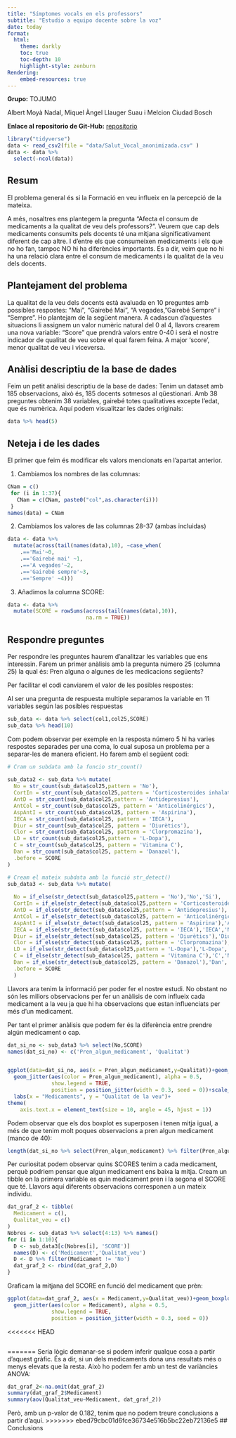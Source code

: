 ```yaml
---
title: "Símptomes vocals en els professors"
subtitle: "Estudio a equipo docente sobre la voz"
date: today
format:
  html:
    theme: darkly
    toc: true
    toc-depth: 10
    highlight-style: zenburn
Rendering:
    embed-resources: true
---
```


**Grupo:** TOJUMO

Albert Moyà Nadal, Miquel Àngel Llauger Suau i Melcion Ciudad Bosch

**Enlace al repositorio de Git-Hub:** [repositorio](https://github.com/albertmoyanadal/practica_2_ad)

```r
library("tidyverse")
data <- read_csv2(file = "data/Salut_Vocal_anonimizada.csv" )
data <- data %>%
  select(-ncol(data))
```

## Resum

El problema general és si la Formació en veu influeix en la percepció de la mateixa.

A més, nosaltres ens plantegem la pregunta "Afecta el consum de medicaments a la qualitat de veu dels professors?". Veurem que cap dels medicaments consumits pels docents té una mitjana significativament diferent de cap altre. I d'entre els que consumeixen medicaments i els que no ho fan, tampoc NO hi ha diferències importants. És a dir, veim que no hi ha una relació clara entre el consum de medicaments i la qualitat de la veu dels docents.

## Plantejament del problema

La qualitat de la veu dels docents està avaluada en 10 preguntes amb possibles respostes: "Mai", "Gairebé Mai", "A vegades, "Gairebé Sempre" i "Sempre". Ho plantejam de la següent manera. A cadascun d'aquestes situacions li assignem un valor numèric natural del 0 al 4, llavors crearem una nova variable: "Score" que prendrà valors entre 0-40 i serà el nostre indicador de qualitat de veu sobre el qual farem feina. A major 'score', menor qualitat de veu i viceversa.

## Anàlisi descriptiu de la base de dades

Feim un petit anàlisi descriptiu de la base de dades: Tenim un dataset amb 185 observacions, això és, 185 docents sotmesos al qüestionari. Amb 38 preguntes obtenim 38 variables, gairebé totes qualitatives excepte l'edat, que és numèrica. Aquí podem visualitzar les dades originals:

```r
data %>% head(5)
```

## Neteja i de les dades

El primer que feim és modificar els valors mencionats en l'apartat anterior.

1.  Cambiamos los nombres de las columnas:

```r
CNam = c()
 for (i in 1:37){
   CNam = c(CNam, paste0("col",as.character(i)))
 }
names(data) = CNam


```

2.  Cambiamos los valores de las columnas 28-37 (ambas incluidas)

```r
data <- data %>% 
  mutate(across(tail(names(data),10), ~case_when(
    .=='Mai'~0,
    .=='Gairebé mai' ~1,
    .=='A vegades'~2,
    .=='Gairebé sempre'~3,
    .=='Sempre' ~4)))
```

3.  Añadimos la columna SCORE:

```r
data <- data %>% 
  mutate(SCORE = rowSums(across(tail(names(data),10)),
                         na.rm = TRUE))
```

## Respondre preguntes

Per respondre les preguntes haurem d'analitzar les variables que ens interessin. Farem un primer anàlisis amb la pregunta número 25 (columna 25) la qual és: Pren alguna o algunes de les medicacions següents?

Per facilitar el codi canviarem el valor de les posibles respostes:

Al ser una pregunta de respuesta multiple separamos la variable en 11 variables según las posibles respuestas

```r
sub_data <- data %>% select(col1,col25,SCORE)
sub_data %>% head(10)
```

Com podem observar per exemple en la resposta número 5 hi ha varies respostes separades per una coma, lo cual suposa un problema per a separar-les de manera eficient. Ho farem amb el següent codi:

```r
# Cram un subdata amb la funcio str_count() 
  
sub_data2 <- sub_data %>% mutate(
  No = str_count(sub_data$col25,pattern = 'No'),
  CortIn = str_count(sub_data$col25,pattern = 'Corticosteroides inhalats'),
  AntD = str_count(sub_data$col25,pattern = 'Antidepresius'),
  AntCol = str_count(sub_data$col25, pattern = 'Anticolinérgics'),
  AspAntI = str_count(sub_data$col25, pattern = 'Aspirina'),
  IECA = str_count(sub_data$col25, pattern = 'IECA'),
  Diur = str_count(sub_data$col25, pattern = 'Diurètics'),
  Clor = str_count(sub_data$col25, pattern = 'Clorpromazina'),
  LD = str_count(sub_data$col25,pattern = 'L-Dopa'),
  C = str_count(sub_data$col25, pattern = 'Vitamina C'),
  Dan = str_count(sub_data$col25, pattern = 'Danazol'),
  .before = SCORE
)

```

```r
# Cream el mateix subdata amb la funció str_detect()
sub_data3 <- sub_data %>% mutate(
  
  No = if_else(str_detect(sub_data$col25,pattern = 'No'),'No','Si'),
  CortIn = if_else(str_detect(sub_data$col25,pattern = 'Corticosteroides inhalats'),'Cort','No'),
  AntD = if_else(str_detect(sub_data$col25,pattern = 'Antidepresius'),'AntD','No'),
  AntCol = if_else(str_detect(sub_data$col25, pattern = 'Anticolinérgics'),'AntCol','No'),
  AspAntI = if_else(str_detect(sub_data$col25, pattern = 'Aspirina'),'AspAntI','No'),
  IECA = if_else(str_detect(sub_data$col25, pattern = 'IECA'),'IECA','No'),
  Diur = if_else(str_detect(sub_data$col25, pattern = 'Diurètics'),'Diur','No'),
  Clor = if_else(str_detect(sub_data$col25, pattern = 'Clorpromazina'),'Clor','No'),
  LD = if_else(str_detect(sub_data$col25,pattern = 'L-Dopa'),'L-Dopa','No'),
  C = if_else(str_detect(sub_data$col25, pattern = 'Vitamina C'),'C','No'),
  Dan = if_else(str_detect(sub_data$col25, pattern = 'Danazol'),'Dan','No'),
  .before = SCORE
  )


```

Llavors ara tenim la informació per poder fer el nostre estudi. No obstant no són les millors observacions per fer un anàlisis de com influeix cada medicament a la veu ja que hi ha observacions que estan influenciats per més d'un medicament.

Per tant el primer anàlisis que podem fer és la diferència entre prendre algún medicament o cap.

```r
dat_si_no <- sub_data3 %>% select(No,SCORE)
names(dat_si_no) <- c('Pren_algun_medicament', 'Qualitat')


ggplot(data=dat_si_no, aes(x = Pren_algun_medicament,y=Qualitat))+geom_boxplot(aes(color=Pren_algun_medicament),width=0.3)+
  geom_jitter(aes(color = Pren_algun_medicament), alpha = 0.5, 
              show.legend = TRUE, 
              position = position_jitter(width = 0.3, seed = 0))+scale_x_discrete(labels=c("No","Si"))+
  labs(x = "Medicaments", y = "Qualitat de la veu")+
theme(
    axis.text.x = element_text(size = 10, angle = 45, hjust = 1))

```

Podem observar que els dos boxplot es superposen i tenen mitja igual, a més de que tenim molt poques observacions a pren algun medicament (manco de 40):

```r
length(dat_si_no %>% select(Pren_algun_medicament) %>% filter(Pren_algun_medicament =='Si') %>% .$Pren_algun_medicament)
```

Per curiositat podem observar quins SCORES tenim a cada medicament, perquè podriem pensar que algun medicament ens baixa la mitja. Cream un tibble on la primera variable es quin medicament pren i la segona el SCORE que té. Llavors aquí diferents observacions corresponen a un mateix individu.

```r
dat_graf_2 <- tibble(
  Medicament = c(),
  Qualitat_veu = c()
)
Nobres <- sub_data3 %>% select(4:13) %>% names()
for (i in 1:10){
  D <- sub_data3[c(Nobres[i], 'SCORE')]
  names(D) <- c('Medicament','Qualitat_veu')
  D <- D %>% filter(Medicament != 'No')
  dat_graf_2 <- rbind(dat_graf_2,D)
}

```

Graficam la mitjana del SCORE en funció del medicament que prèn:

```r
ggplot(data=dat_graf_2, aes(x = Medicament,y=Qualitat_veu))+geom_boxplot(aes(color=Medicament),width=0.3)+
  geom_jitter(aes(color = Medicament), alpha = 0.5, 
              show.legend = TRUE, 
              position = position_jitter(width = 0.3, seed = 0))

```
<<<<<<< HEAD

```r

```

=======
Seria lògic demanar-se si podem inferir qualque cosa a partir d'aquest gràfic. És a dir, si un dels medicaments dona uns resultats més o menys elevats que la resta. Això ho podem fer amb un test de variàncies ANOVA: 
```r
dat_graf_2<-na.omit(dat_graf_2)
summary(dat_graf_2$Medicament)
summary(aov(Qualitat_veu~Medicament, dat_graf_2))
```
Però, amb un p-valor de 0.182, tenim que no podem treure conclusions a partir d'aquí. 
>>>>>>> ebed79cbc01d6fce36734e516b5bc22eb72136e5
## Conclusions
